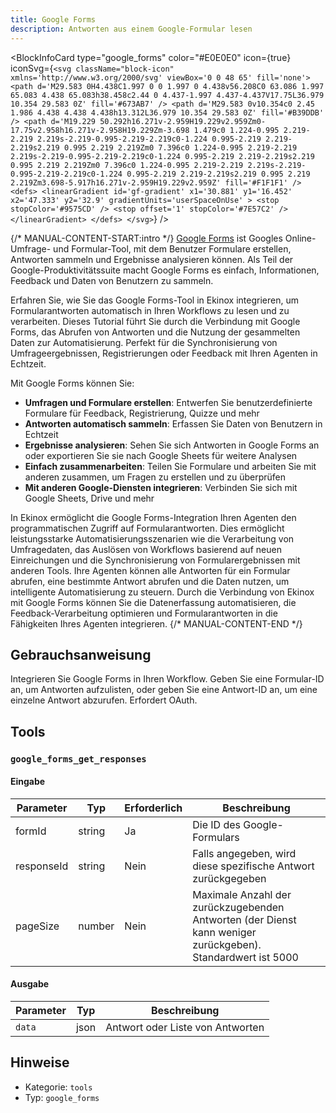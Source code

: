 ```yaml
---
title: Google Forms
description: Antworten aus einem Google-Formular lesen
---
```



<BlockInfoCard 
  type="google_forms"
  color="#E0E0E0"
  icon={true}
  iconSvg={`<svg className="block-icon"  xmlns='http://www.w3.org/2000/svg' viewBox='0 0 48 65' fill='none'>
      <path
        d='M29.583 0H4.438C1.997 0 0 1.997 0 4.438v56.208C0 63.086 1.997 65.083 4.438 65.083h38.458c2.44 0 4.437-1.997 4.437-4.437V17.75L36.979 10.354 29.583 0Z'
        fill='#673AB7'
      />
      <path
        d='M29.583 0v10.354c0 2.45 1.986 4.438 4.438 4.438h13.312L36.979 10.354 29.583 0Z'
        fill='#B39DDB'
      />
      <path
        d='M19.229 50.292h16.271v-2.959H19.229v2.959Zm0-17.75v2.958h16.271v-2.958H19.229Zm-3.698 1.479c0 1.224-0.995 2.219-2.219 2.219s-2.219-0.995-2.219-2.219c0-1.224 0.995-2.219 2.219-2.219s2.219 0.995 2.219 2.219Zm0 7.396c0 1.224-0.995 2.219-2.219 2.219s-2.219-0.995-2.219-2.219c0-1.224 0.995-2.219 2.219-2.219s2.219 0.995 2.219 2.219Zm0 7.396c0 1.224-0.995 2.219-2.219 2.219s-2.219-0.995-2.219-2.219c0-1.224 0.995-2.219 2.219-2.219s2.219 0.995 2.219 2.219Zm3.698-5.917h16.271v-2.959H19.229v2.959Z'
        fill='#F1F1F1'
      />
      <defs>
        <linearGradient
          id='gf-gradient'
          x1='30.881'
          y1='16.452'
          x2='47.333'
          y2='32.9'
          gradientUnits='userSpaceOnUse'
        >
          <stop stopColor='#9575CD' />
          <stop offset='1' stopColor='#7E57C2' />
        </linearGradient>
      </defs>
    </svg>`}
/>

{/* MANUAL-CONTENT-START:intro */}
[Google Forms](https://forms.google.com) ist Googles Online-Umfrage- und Formular-Tool, mit dem Benutzer Formulare erstellen, Antworten sammeln und Ergebnisse analysieren können. Als Teil der Google-Produktivitätssuite macht Google Forms es einfach, Informationen, Feedback und Daten von Benutzern zu sammeln.

Erfahren Sie, wie Sie das Google Forms-Tool in Ekinox integrieren, um Formularantworten automatisch in Ihren Workflows zu lesen und zu verarbeiten. Dieses Tutorial führt Sie durch die Verbindung mit Google Forms, das Abrufen von Antworten und die Nutzung der gesammelten Daten zur Automatisierung. Perfekt für die Synchronisierung von Umfrageergebnissen, Registrierungen oder Feedback mit Ihren Agenten in Echtzeit.

Mit Google Forms können Sie:

- **Umfragen und Formulare erstellen**: Entwerfen Sie benutzerdefinierte Formulare für Feedback, Registrierung, Quizze und mehr
- **Antworten automatisch sammeln**: Erfassen Sie Daten von Benutzern in Echtzeit
- **Ergebnisse analysieren**: Sehen Sie sich Antworten in Google Forms an oder exportieren Sie sie nach Google Sheets für weitere Analysen
- **Einfach zusammenarbeiten**: Teilen Sie Formulare und arbeiten Sie mit anderen zusammen, um Fragen zu erstellen und zu überprüfen
- **Mit anderen Google-Diensten integrieren**: Verbinden Sie sich mit Google Sheets, Drive und mehr

In Ekinox ermöglicht die Google Forms-Integration Ihren Agenten den programmatischen Zugriff auf Formularantworten. Dies ermöglicht leistungsstarke Automatisierungsszenarien wie die Verarbeitung von Umfragedaten, das Auslösen von Workflows basierend auf neuen Einreichungen und die Synchronisierung von Formularergebnissen mit anderen Tools. Ihre Agenten können alle Antworten für ein Formular abrufen, eine bestimmte Antwort abrufen und die Daten nutzen, um intelligente Automatisierung zu steuern. Durch die Verbindung von Ekinox mit Google Forms können Sie die Datenerfassung automatisieren, die Feedback-Verarbeitung optimieren und Formularantworten in die Fähigkeiten Ihres Agenten integrieren.
{/* MANUAL-CONTENT-END */}

## Gebrauchsanweisung

Integrieren Sie Google Forms in Ihren Workflow. Geben Sie eine Formular-ID an, um Antworten aufzulisten, oder geben Sie eine Antwort-ID an, um eine einzelne Antwort abzurufen. Erfordert OAuth.

## Tools

### `google_forms_get_responses`

#### Eingabe

| Parameter | Typ | Erforderlich | Beschreibung |
| --------- | ---- | -------- | ----------- |
| formId | string | Ja | Die ID des Google-Formulars |
| responseId | string | Nein | Falls angegeben, wird diese spezifische Antwort zurückgegeben |
| pageSize | number | Nein | Maximale Anzahl der zurückzugebenden Antworten (der Dienst kann weniger zurückgeben). Standardwert ist 5000 |

#### Ausgabe

| Parameter | Typ | Beschreibung |
| --------- | ---- | ----------- |
| `data` | json | Antwort oder Liste von Antworten |

## Hinweise

- Kategorie: `tools`
- Typ: `google_forms`
